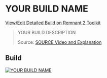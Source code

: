 
# YOUR BUILD NAME

[View/Edit Detailed Build on Remnant 2 Toolkit](YOUR_BUILD_URL)

> YOUR BUILD DESCRIPTION
>
> Source: [SOURCE Video and Explanation](https://www.youtube.com/watch=YOUR_SOURCE_URL)

## Build

[![YOUR BUILD NAME](https://d2sqltdcj8czo5.cloudfront.net/featured-builds/YOUR_BUILD_IMAGE_NAME.png)](YOUR_BUILD_URL)
